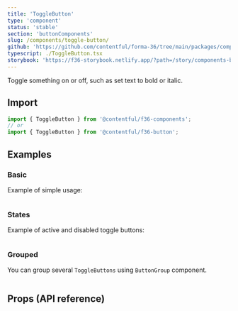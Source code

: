 ```yaml
---
title: 'ToggleButton'
type: 'component'
status: 'stable'
section: 'buttonComponents'
slug: /components/toggle-button/
github: 'https://github.com/contentful/forma-36/tree/main/packages/components/button/src/ToggleButton'
typescript: ./ToggleButton.tsx
storybook: 'https://f36-storybook.netlify.app/?path=/story/components-button-togglebutton--basic'
---
```


Toggle something on or off, such as set text to bold or italic.

## Import

```js static=true
import { ToggleButton } from '@contentful/f36-components';
// or
import { ToggleButton } from '@contentful/f36-button';
```

## Examples

### Basic

Example of simple usage:

```jsx file=../../examples/ToggleButtonBasicExample.tsx

```

### States

Example of active and disabled toggle buttons:

```jsx file=../../examples/ToggleButtonStatesExample.tsx

```

### Grouped

You can group several `ToggleButtons` using `ButtonGroup` component.

```jsx file=../../examples/ToggleButtonGroupedExample.tsx

```

## Props (API reference)

<PropsTable of="ToggleButton" />
